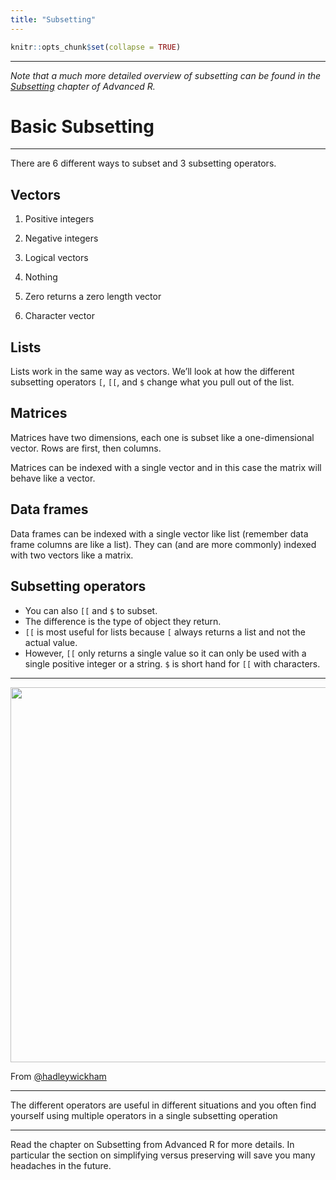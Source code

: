 ```yaml
---
title: "Subsetting"
---
```


```r
knitr::opts_chunk$set(collapse = TRUE)
```


----

*Note that a much more detailed overview of subsetting can be found in the [Subsetting](http://adv-r.had.co.nz/Subsetting.html) chapter of Advanced R.*


# Basic Subsetting

----

There are 6 different ways to subset and 3 subsetting operators. 


## Vectors

1. Positive integers 

2. Negative integers

3. Logical vectors 

4. Nothing 

5. Zero returns a zero length vector

6. Character vector

## Lists

Lists work in the same way as vectors.  We'll look at how the different subsetting operators `[`, `[[`, and `$` change what you pull out of the list.

## Matrices

Matrices have two dimensions, each one is subset like a one-dimensional vector. Rows are first, then columns.

Matrices can be indexed with a single vector and in this case the matrix will behave like a vector.


## Data frames

Data frames can be indexed with a single vector like list (remember data frame columns are like a list).  They can (and are more commonly) indexed with two vectors like a matrix.

## Subsetting operators

* You can also `[[` and `$` to subset.  
* The difference is the type of object they return.  
* `[[` is most useful for lists because `[` always returns a list and not the actual value.  
* However, `[[` only returns a single value so it can only be used with a single positive integer or a string. `$` is short hand for `[[` with characters.


----


<img src="r-pepper-list.png" style="width:600px"/>


From [\@hadleywickham](https://twitter.com/hadleywickham)

----

The different operators are useful in different situations and you often find yourself using multiple operators in a single subsetting operation


----

Read the chapter on Subsetting from Advanced R for more details.  In particular the section on simplifying versus preserving will save you many headaches in the future.
